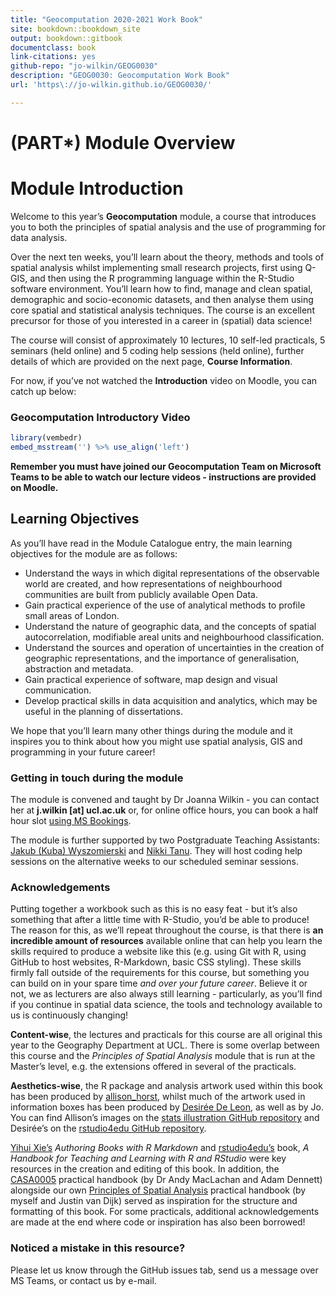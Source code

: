 ```yaml
--- 
title: "Geocomputation 2020-2021 Work Book"
site: bookdown::bookdown_site
output: bookdown::gitbook
documentclass: book
link-citations: yes
github-repo: "jo-wilkin/GEOG0030"
description: "GEOG0030: Geocomputation Work Book"
url: 'https\://jo-wilkin.github.io/GEOG0030/'

---
```

# (PART\*) Module Overview {-}

# Module Introduction  {-}

Welcome to this year's **Geocomputation** module, a course that introduces you to both the principles of spatial analysis and the use of programming for data analysis.

Over the next ten weeks, you'll learn about the theory, methods and tools of spatial analysis whilst implementing small research projects, first using Q-GIS, and then using the R programming language within the  R-Studio software environment. You'll learn how to find, manage and clean spatial, demographic and socio-economic datasets, and then analyse them using core spatial and statistical analysis techniques. The course is an excellent precursor for those of you interested in a career in (spatial) data science! 

The course will consist of approximately 10 lectures, 10 self-led practicals, 5 seminars (held online) and 5 coding help sessions (held online), further details of which are provided on the next page, **Course Information**.

For now, if you've not watched the **Introduction** video on Moodle, you can catch up below:

### Geocomputation Introductory Video {-}

```r
library(vembedr)
embed_msstream('') %>% use_align('left')
```

**Remember you must have joined our Geocomputation Team on Microsoft Teams to be able to watch our lecture videos - instructions are provided on Moodle.**

## Learning Objectives {-}

As you'll have read in the Module Catalogue entry, the main learning objectives for the module are as follows:

* Understand the ways in which digital representations of the observable world are created, and how representations of neighbourhood communities are built from publicly available Open Data.
* Gain practical experience of the use of analytical methods to profile small areas of London.
* Understand the nature of geographic data, and the concepts of spatial autocorrelation, modifiable areal units and neighbourhood classification.
* Understand the sources and operation of uncertainties in the creation of geographic representations, and the importance of generalisation, abstraction and metadata.
* Gain practical experience of software, map design and visual communication.
* Develop practical skills in data acquisition and analytics, which may be useful in the planning of dissertations.

We hope that you'll learn many other things during the module and it inspires you to think about how you might use spatial analysis, GIS and programming in your future career!

### Getting in touch during the module {-}

The module is convened and taught by Dr Joanna Wilkin - you can contact her at <nobr>**j.wilkin [at] ucl.ac.uk**</nobr> or, for online office hours, you can book a half hour slot [using MS Bookings](https://outlook.office365.com/owa/calendar/JoWilkinBookableOfficeHours@ucl.ac.uk/bookings/).

The module is further supported by two Postgraduate Teaching Assistants: [Jakub (Kuba) Wyszomierski](https://www.geog.ucl.ac.uk/people/research-students/jakub-wyszomierski) and [Nikki Tanu](https://www.geog.ucl.ac.uk/people/research-students/nikki-tanu). They will host coding help sessions on the alternative weeks to our scheduled seminar sessions.

### Acknowledgements {-}

Putting together a workbook such as this is no easy feat - but it's also something that after a little time with R-Studio, you'd be able to produce! The reason for this, as we'll repeat throughout the course, is that there is **an incredible amount of resources** available online that can help you learn the skills required to produce a website like this (e.g. using Git with R, using GitHub to host websites, R-Markdown, basic CSS styling). These skills firmly fall outside of the requirements for this course, but something you can build on in your spare time *and over your future career*. Believe it or not, we as lecturers are also always still learning - particularly, as you'll find if you continue in spatial data science, the tools and technology available to us is continuously changing!

**Content-wise**, the lectures and practicals for this course are all original this year to the Geography Department at UCL. There is some overlap between this course and the *Principles of Spatial Analysis* module that is run at the Master's level, e.g. the extensions offered in several of the practicals.

**Aesthetics-wise**, the R package and analysis artwork used within this book has been produced by [allison_horst](https://twitter.com/allison_horst), whilst much of the artwork used in information boxes has been produced by [Desirée De Leon](https://twitter.com/dcossyle), as well as by Jo. You can find Allison's images on the [stats illustration GitHub repository](https://github.com/allisonhorst/stats-illustrations) and Desirée's on the [rstudio4edu GitHub repository](https://github.com/rstudio4edu/rmd4edu).

[Yihui Xie's](https://bookdown.org/yihui/bookdown/) *Authoring Books with R Markdown* and  [rstudio4edu's](https://rstudio4edu.github.io/rstudio4edu-book/) book, *A Handbook for Teaching and Learning with R and RStudio* were key resources in the creation and editing of this book. In addition, the [CASA0005](https://andrewmaclachlan.github.io/CASA0005repo/index.html) practical handbook (by Dr Andy MacLachan and Adam Dennett) alongside our own [Principles of Spatial Analysis](https://jtvandijk.github.io/GEOG0114/) practical handbook (by myself and Justin van Dijk) served as inspiration for the structure and formatting of this book. For some practicals, additional acknowledgements are made at the end where code or inspiration has also been borrowed!

### Noticed a mistake in this resource? {-}

Please let us know through the GitHub issues tab, send us a message over MS Teams, or contact us by e-mail.